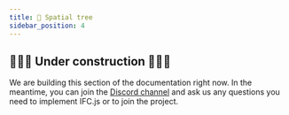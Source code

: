 ```yaml
---
title: 🌳 Spatial tree
sidebar_position: 4
---
```



## 🚧👷‍♀️ Under construction 👷‍♂️🚧

<IfcCard icon="💙" title="Thanks for your interest in IFC.js!">
    We are building this section of the documentation right now. In the meantime, you can join the <a href="https://discord.com/invite/g7Uzn2KSwB">Discord channel</a> and ask us any questions you need to implement IFC.js or to join the project.
</IfcCard>